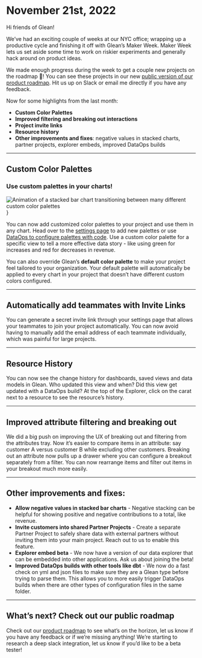 # November 21st, 2022

Hi friends of Glean!

We’ve had an exciting couple of weeks at our NYC office; wrapping up a productive cycle and finishing it off with Glean’s Maker Week. Maker Week lets us set aside some time to work on riskier experiments and generally hack around on product ideas.

We made enough progress during the week to get a couple new projects on the roadmap 🚀! You can see these projects in our new [public version of our product roadmap](../product-roadmap/index.md). Hit us up on Slack or email me directly if you have any feedback.

Now for some highlights from the last month:

- **Custom Color Palettes**
- **Improved filtering and breaking out interactions**
- **Project invite links**
- **Resource history**
- **Other improvements and fixes**: negative values in stacked charts, partner projects, explorer embeds, improved DataOps builds

---

## Custom Color Palettes

### Use custom palettes in your charts!

<img
  src="/product_updates/221121_colors.gif"
  alt="Animation of a stacked bar chart transitioning between many different custom color palettes"
/>
}

You can now add customized color palettes to your project and use them in any chart. Head over to the [settings page](https://glean.io/app/p/settings#custom_styles) to add new palettes or use [DataOps to configure palettes with code](../data-ops/config-schema/Color-Palette/). Use a custom color palette for a specific view to tell a more effective data story - like using green for increases and red for decreases in revenue.

You can also override Glean’s **default color palette** to make your project feel tailored to your organization. Your default palette will automatically be applied to every chart in your project that doesn’t have different custom colors configured.

---

## Automatically add teammates with Invite Links

You can generate a secret invite link through your settings page that allows your teammates to join your project automatically. You can now avoid having to manually add the email address of each teammate individually, which was painful for large projects.

---

## Resource History

You can now see the change history for dashboards, saved views and data models in Glean. Who updated this view and when? Did this view get updated with a DataOps build? At the top of the Explorer, click on the carat next to a resource to see the resource’s history.

---

## Improved attribute filtering and breaking out

We did a big push on improving the UX of breaking out and filtering from the attributes tray. Now it’s easier to compare items in an attribute: say customer A versus customer B while excluding other customers. Breaking out an attribute now pulls up a drawer where you can configure a breakout separately from a filter. You can now rearrange items and filter out items in your breakout much more easily.

---

## Other improvements and fixes:

- **Allow negative values in stacked bar charts** - Negative stacking can be helpful for showing positive and negative contributions to a total, like revenue.
- **Invite customers into shared Partner Projects** - Create a separate Partner Project to safely share data with external partners without inviting them into your main project. Reach out to us to enable this feature.
- **Explorer embed beta** - We now have a version of our data explorer that can be embedded into other applications. Ask us about joining the beta!
- **Improved DataOps builds with other tools like dbt** - We now do a fast check on yml and json files to make sure they are a Glean type before trying to parse them. This allows you to more easily trigger DataOps builds when there are other types of configuration files in the same folder.

---

## What’s next? Check out our public roadmap

Check out our [product roadmap](../product-roadmap/index.md) to see what’s on the horizon, let us know if you have any feedback or if we’re missing anything! We’re starting to research a deep slack integration, let us know if you’d like to be a beta tester!
